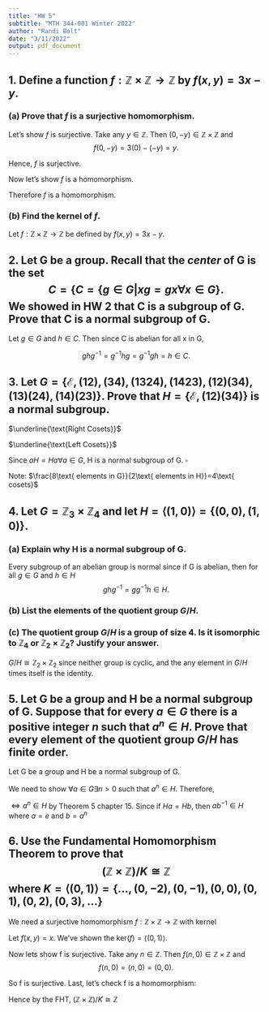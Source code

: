 ```yaml
---
title: "HW 5"
subtitle: "MTH 344-001 Winter 2022"
author: "Randi Bolt"
date: "3/11/2022"
output: pdf_document
---
```


## 1. Define a function $f:\mathbb{Z}\times\mathbb{Z}\rightarrow\mathbb{Z}$ by $f(x,y)=3x-y.$

### (a) Prove that $f$ is a surjective homomorphism. 

Let's show $f$ is surjective. Take any $y\in\mathbb{Z}$. Then $(0,-y)\in\mathbb{Z}\times\mathbb{Z}$ and $$f(0,-y)=3(0)-(-y)=y.$$

Hence, $f$ is surjective. 

Now let's show $f$ is a homomorphism. 

\begin{equation}\label{1.1}
\begin{split}
f(3(a_1,a_2)-(b_1,b_2)) &= f(3a_1-b_1,3a_2-b_2)\\
&= 3(3a_1-b_1)-(3a_2-b_2)\\
&= 9a_1-3b_1-3a_2+b_2\\
&= 9a_1-3a_2-3b_1+b_2\\
&= 3(3a_1-a_2)-(3b_1-b_2)\\
&= 3f(a_1,a_2)-f(b_1,b_2)
\end{split}
\end{equation}

Therefore $f$ is a homomorphism. 

### (b) Find the kernel of $f$. 

Let $f:\mathbb{Z}\times\mathbb{Z}\rightarrow\mathbb{Z}$ be defined by $f(x,y)=3x-y$.

\begin{equation}\label{1.2}
\begin{split}
\text{f} &= \{(x,y)\in\mathbb{Z}\times\mathbb{Z}|f(x,y)=0\}\\
&= \{(x,y)\in\mathbb{Z}\times\mathbb{Z}|3x-y=0\}\\
&= \{(x,y)\in\mathbb{Z}\times\mathbb{Z}|3x=y\}\\
&= \{...(-2,-6),(-1,3),(0,0),(1,3),(2,6)...\}
\end{split}
\end{equation}

\newpage

## 2. Let G be a group. Recall that the _center_ of G is the set $$C=\{C=\{g\in G|xg=gx\forall x\in G\}.$$ We showed in HW 2 that C is a subgroup of G. Prove that C is a normal subgroup of G. 

Let $g\in G$ and $h\in C$. Then since C is abelian for all x in G,  

$$ghg^{-1}=g^{-1}hg=g^{-1}gh=h\in C.$$

## 3. Let $G=\{\mathcal{E},(12), (34), (1324), (1423) , (12)(34), (13)(24), (14)(23)\}$. Prove that $H=\{\mathcal{E}, (12)(34)\}$ is a normal subgroup. 

$\underline{\text{Right Cosets}}$

\begin{equation}\label{3.1}
\begin{split}
H\mathcal{E} &= H = \{\mathcal{E}, (12)(34)\}\\
H(12) &= \{\mathcal{E}(12), (12)(34)(12)\} = \{(12),(34)\}\\
H(1324) &= \{\mathcal{E}(1324), (12)(34)(1324)\} = \{(1324),(1423)\}\\
H(13)(24) &= \{\mathcal{E}(13)(24), (12)(34)(13)(24)\} = \{(13)(24), (14)(23)\}
\end{split}
\end{equation}

$\underline{\text{Left Cosets}}$

\begin{equation}\label{3.2}
\begin{split}
\mathcal{E}H &= H = \{\mathcal{E}, (12)(34)\}\\
(12)H &= \{(12)\mathcal{E}, (12)(12)(34)\} = \{(12),(34)\}\\
(1324)H &= \{(1324)\mathcal{E}, (1324)(12)(34)\} = \{(1324),(1423)\}\\
(13)(24)H &= \{(13)(24)\mathcal{E}, (13)(24)(12)(34)\} = \{(13)(24), (14)(23)\}
\end{split}
\end{equation}

Since $aH=Ha\forall a\in G$, H is a normal subgroup of G. $\square$

Note: $\frac{8\text{ elements in G}}{2\text{ elements in H}}=4\text{ cosets}$

\newpage

## 4. Let $G=\mathbb{Z}_3\times\mathbb{Z}_4$ and let $H=\langle (1,0)\rangle=\{(0,0),(1,0)\}.$

### (a) Explain why H is a normal subgroup of G. 

Every subgroup of an abelian group is normal since if G is abelian, then for all $g\in G$ and $h\in H$ $$ghg^{-1}=gg^{-1}h\in H.$$

### (b) List the elements of the quotient group $G/H$.

\begin{equation}\label{4.b}
\begin{split}
H + (0,0) &= \{(0,0),(1,0)\}\\
H + (1,0) &= \{(1,0),(2,0)\}\\
H + (0,1) &= \{(0,1),(1,1)\}\\
H + (1,1) &= \{(1,1),(2,1)\}\\
\end{split}
\end{equation}

### (c) The quotient group $G/H$ is a group of size 4. Is it isomorphic to $\mathbb{Z}_4$ or $\mathbb{Z}_2\times\mathbb{Z}_2$? Justify your answer.

$G/H\cong\mathbb{Z}_2\times\mathbb{Z}_2$ since neither group is cyclic, and the any element in $G/H$ times itself is the identity. 

## 5. Let G be a group and H be a normal subgroup of G. Suppose that for every $a\in G$ there is a positive integer _n_ such that $a^n\in H$. Prove that every element of the quotient group $G/H$ has finite order. 

Let G be a group and H be a normal subgroup of G. 

We need to show $\forall a\in G\exists n>0$ such that $a^n\in H$. Therefore, 

\begin{equation}\label{5.1}
\begin{split}
\text{ord}(Ha\in G/H)=n &\Leftrightarrow (Ha)^n=H\\
&\Leftrightarrow Ha^n=H\\
&\Leftrightarrow He=H\\
&\Leftrightarrow H=H
\end{split}
\end{equation}

$\Leftrightarrow a^n\in H$ by Theorem 5 chapter 15. Since if $Ha=Hb$, then $ab^{-1}\in H$ where $a=e$ and $b=a^n$

\newpage

## 6. Use the Fundamental Homomorphism Theorem to prove that $$(\mathbb{Z}\times\mathbb{Z})/K\cong\mathbb{Z}$$ where $K=\langle(0,1)\rangle=\{...,(0,-2),(0,-1),(0,0),(0,1),(0,2),(0,3),...\}$

We need a surjective homomorphism $f:\mathbb{Z}\times\mathbb{Z}\rightarrow\mathbb{Z}$ with kernel 

\begin{equation}\label{6.1}
\begin{split}
ker(f) &= \langle (0,1)\rangle\\
&=\{...,(0,-2),(0,-1),(0,0),(0,1),(0,2),(0,3),...\}\\
&=\{(x,y)\in\mathbb{Z}\times\mathbb{Z}|x\}
\end{split}
\end{equation}

Let $f(x,y)=x$. We've shown the ker$(f)=\langle (0,1)\rangle$. 

Now lets show f is surjective. Take any $n\in\mathbb{Z}$. Then $f(n,0)\in\mathbb{Z}\times\mathbb{Z}$ and $$f(n,0)=(n,0)=(0,0).$$

So f is surjective. Last, let's check f is a homomorphism: 

\begin{equation}\label{6.2}
\begin{split}
f((a_1,a_2)+(b_1,b_2)) &= f(a_1+b_1,a_2+b_2)\\
&= a_1+b_1\\
&= f(a_1,a_2)+f(b_1,b_2)
\end{split}
\end{equation}

Hence by the FHT, $(\mathbb{Z}\times\mathbb{Z})/K\cong\mathbb{Z}$


